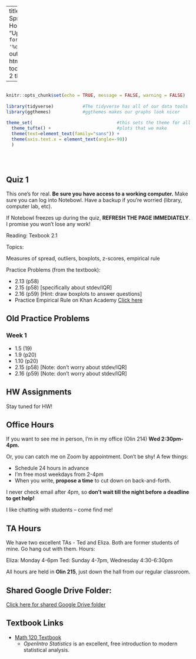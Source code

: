 
---
title: "Math 120 Spring 2022 Homepage"
date: "Updated: `r format(Sys.time(), '%d %B, %Y')`"
output: 
  html_document:
    toc: true
    toc_depth: 2
    theme: yeti

      
  
---

```r

                                                                          #
knitr::opts_chunk$set(echo = TRUE, message = FALSE, warning = FALSE)      #
                                                                          #
library(tidyverse)           #The tidyverse has all of our data tools     #
library(ggthemes)            #ggthemes makes our graphs look nicer        #
                                                                          # 
theme_set(                                #this sets the theme for all    #
  theme_tufte() +                         #plots that we make             #
  theme(text=element_text(family="sans")) + 
  theme(axis.text.x = element_text(angle=-90))                            #
  )                                                                       #
                                                                          #
                                                                          #
                                                                          #

```



## Quiz 1

This one's for real.  **Be sure you have access to a working computer.**  Make sure you can log into Notebowl.  Have a backup if you're worried (library, computer lab, etc).  

If Notebowl freezes up during the quiz, **REFRESH THE PAGE IMMEDIATELY**.  I promise you won't lose any work!

Reading: Texbook 2.1

Topics:

Measures of spread, outliers, boxplots, z-scores, empirical rule

Practice Problems (from the textbook):

- 2.13 (p58)
- 2.15 (p58) [specifically about stdev/IQR]
- 2.16 (p59) [Hint:  draw boxplots to answer questions]
- Practice Empirical Rule on Khan Academy [Click here](https://www.khanacademy.org/math/ap-statistics/density-curves-normal-distribution-ap/stats-normal-distributions/e/empirical_rule)


## Old Practice Problems

### Week 1

- 1.5 (19)
- 1.9 (p20)
- 1.10 (p20)
- 2.15 (p58) [Note:  don't worry about stdev/IQR]
- 2.16 (p59) [Note:  don't worry about stdev/IQR]

## HW Assignments

Stay tuned for HW!





## Office Hours 

If you want to see me in person, I'm in my office (Olin 214) **Wed 2:30pm-4pm.**

Or, you can catch me on Zoom by appointment.  Don't be shy!  A few things:

- Schedule 24 hours in advance
- I'm free most weekdays from 2-4pm
- When you write, **propose a time** to cut down on back-and-forth.

I never check email after 4pm, so **don't wait till the night before a deadline to get help!**  

I like chatting with students -- come find me!





## TA Hours

We have two excellent TAs - Ted and Eliza.  Both are former students of mine.  Go hang out with them.  Hours:

Eliza:   Monday 4-6pm
Ted:  Sunday 4-7pm, Wednesday 4:30-6:30pm

All hours are held in **Olin 215**, just down the hall from our regular classroom.








## Shared Google Drive Folder:

[Click here for shared Google Drive folder](https://drive.google.com/drive/folders/1C1XHN3PGe4lMQXS_hq49btBM6QaiEuBW?usp=sharing)

## Textbook Links

- [Math 120 Textbook](https://www.openintro.org/book/os/)
  - *OpenIntro Statistics* is an excellent, free introduction to modern statistical analysis.
  
